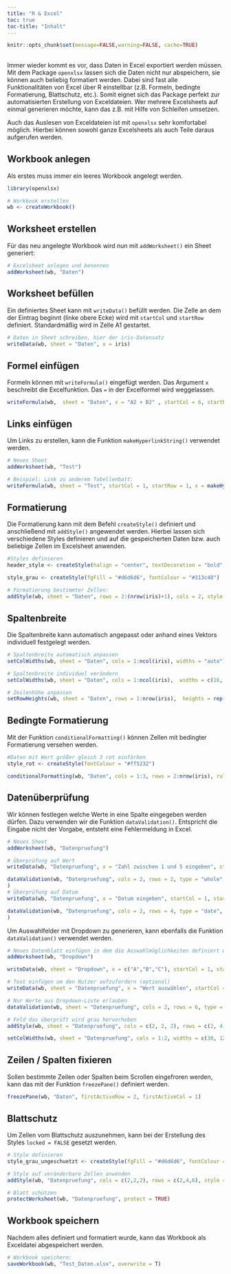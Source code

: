 ```yaml
---
title: "R & Excel"
toc: true
toc-title: "Inhalt"
---
```


```r
knitr::opts_chunk$set(message=FALSE,warning=FALSE, cache=TRUE)
```

<p style="margin-top: 30px;">

Immer wieder kommt es vor, dass Daten in Excel exportiert werden müssen. Mit dem Package `openxlsx` lassen sich die Daten nicht nur abspeichern, sie können auch beliebig formatiert werden. Dabei sind fast alle Funktionalitäten von Excel über R einstellbar (z.B. Formeln, bedingte Formatierung, Blattschutz, etc.). Somit eignet sich das Package perfekt zur automatisierten Erstellung von Exceldateien. Wer mehrere Excelsheets auf einmal generieren möchte, kann das z.B. mit Hilfe von Schleifen umsetzen. 

</p>

Auch das Auslesen von Exceldateien ist mit `openxlsx` sehr komfortabel möglich. Hierbei können sowohl ganze Excelsheets als auch Teile daraus aufgerufen werden.

<p style="margin-top: 30px;">

## Workbook anlegen

</p>

Als erstes muss immer ein leeres Workbook angelegt werden.

```r

library(openxlsx)

# Workbook erstellen
wb <- createWorkbook()

```

<p style="margin-top: 30px;">

## Worksheet erstellen

</p>

Für das neu angelegte Workbook wird nun mit `addWorksheet()` ein Sheet generiert:

```r

# Excelsheet anlegen und benennen
addWorksheet(wb, "Daten")

```

<p style="margin-top: 30px;">

## Worksheet befüllen

</p>

Ein definiertes Sheet kann mit `writeData()` befüllt werden. Die Zelle an dem der Eintrag beginnt (linke obere Ecke) wird mit `startCol` und `startRow` definiert. Standardmäßig wird in Zelle A1 gestartet.

```r

# Daten in Sheet schreiben, hier der iris-Datensatz
writeData(wb, sheet = "Daten", x = iris)

```

<p style="margin-top: 30px;">

## Formel einfügen

</p>

Formeln können mit `writeFormula()` eingefügt werden. Das Argument `x` beschreibt die Excelfunktion. Das `=` in der Excelformel wird weggelassen.

```r

writeFormula(wb,  sheet = "Daten", x = "A2 + B2" , startCol = 6, startRow = 2)

```

<p style="margin-top: 30px;">

## Links einfügen

</p>

Um Links zu erstellen, kann die Funktion `makeHyperlinkString()` verwendet werden.

```r

# Neues Sheet
addWorksheet(wb, "Test")

# Beispiel: Link zu anderem Tabellenbatt:
writeFormula(wb, sheet = "Test", startCol = 1, startRow = 1, x = makeHyperlinkString(sheet = "Daten", row = 1, col = 2, text = "Link zu Iris-Datensatz"))

```

<p style="margin-top: 30px;">

## Formatierung

</p>

Die Formatierung kann mit dem Befehl `createStyle()` definiert und anschließend mit `addStyle()` angewendet werden. Hierbei lassen sich verschiedene Styles definieren und auf die gespeicherten Daten bzw. auch beliebige Zellen im Excelsheet anwenden.

```r

#Styles definieren
header_style <- createStyle(halign = "center", textDecoration = "bold", border = "Bottom")

style_grau <- createStyle(fgFill = "#d6d6d6", fontColour = "#313c48")

# Formatierung bestimmter Zellen:
addStyle(wb, sheet = "Daten", rows = 2:(nrow(iris)+1), cols = 2, style = style_grau)

```

<p style="margin-top: 30px;">

## Spaltenbreite

</p>

Die Spaltenbreite kann automatisch angepasst oder anhand eines Vektors individuell festgelegt werden.

```r

# Spaltenbreite automatisch anpassen
setColWidths(wb, sheet = "Daten", cols = 1:ncol(iris), widths = "auto")

# Spaltenbreite individuel verändern
setColWidths(wb, sheet = "Daten", cols = 1:ncol(iris),  widths = c(16, 15, 12, 33))

# Zeilenhöhe anpassen
setRowHeights(wb, sheet = "Daten", rows = 1:nrow(iris),  heights = rep(30, times = nrow(iris)))

```

<p style="margin-top: 30px;">

## Bedingte Formatierung

</p>

Mit der Funktion `conditionalFormatting()` können Zellen mit bedingter Formatierung versehen werden.

```r

#Daten mit Wert größer gleich 3 rot einfärben
style_rot <- createStyle(fontColour = "#ff5232")

conditionalFormatting(wb, "Daten", cols = 1:3, rows = 2:nrow(iris), rule = "A2>=3", style = style_rot)

```

<p style="margin-top: 30px;">

## Datenüberprüfung

</p>

Wir können festlegen welche Werte in eine Spalte eingegeben werden dürfen. Dazu verwenden wir die Funktion `dataValidation()`. Entspricht die Eingabe nicht der Vorgabe, entsteht eine Fehlermeldung in Excel.

```r

# Neues Sheet
addWorksheet(wb, "Datenpruefung")

# Überprüfung auf Wert
writeData(wb, "Datenpruefung", x = "Zahl zwischen 1 und 5 eingeben", startCol = 1, startRow = 2)

dataValidation(wb, "Datenpruefung", cols = 2, rows = 2, type = "whole", operator = "between", value = c(1, 5)
) 
# Überprüfung auf Datum
writeData(wb, "Datenpruefung", x = "Datum eingeben", startCol = 1, startRow = 4)

dataValidation(wb, "Datenpruefung", cols = 2, rows = 4, type = "date", operator = "greaterThanOrEqual", value = as.Date("2022-01-01")
)  

```

Um Auswahlfelder mit Dropdown zu generieren, kann ebenfalls die Funktion `dataValidation()` verwendet werden.

```r

# Neues Datenblatt einfügen in dem die Auswahlmöglichkeiten definiert werden
addWorksheet(wb, "Dropdown")

writeData(wb, sheet = "Dropdown", x = c("A","B","C"), startCol = 1, startRow = 1)

# Text einfügen um den Nutzer aufzufordern (optional)
writeData(wb, sheet = "Datenpruefung", x = "Wert auswählen", startCol = 1, startRow = 6)

# Nur Werte aus Dropdown-Liste erlauben
dataValidation(wb, sheet = "Datenpruefung", cols = 2, rows = 6, type = "list", value = "Dropdown!$A$1:$A$3")

# Feld das überprüft wird grau hervorheben
addStyle(wb, sheet = "Datenpruefung", cols = c(2, 2, 2), rows = c(2, 4, 6), style = style_grau)

setColWidths(wb, sheet = "Datenpruefung", cols = 1:2, widths = c(30, 12))

```

<p style="margin-top: 30px;">

## Zeilen / Spalten fixieren

</p>

Sollen bestimmte Zeilen oder Spalten beim Scrollen eingefroren werden, kann das mit der Funktion `freezePane()` definiert werden.

```r

freezePane(wb, "Daten", firstActiveRow = 2, firstActiveCol = 1)

```

<p style="margin-top: 30px;">

## Blattschutz

</p>

Um Zellen vom Blattschutz auszunehmen, kann bei der Erstellung des Styles `locked = FALSE` gesetzt werden.

```r

# Style definieren
style_grau_ungeschuetzt <- createStyle(fgFill = "#d6d6d6", fontColour = "#313c48", locked = FALSE)

# Style auf veränderbare Zellen anwenden
addStyle(wb, "Datenpruefung", cols = c(2,2,2), rows = c(2,4,6), style = style_grau_ungeschuetzt)

# Blatt schützen
protectWorksheet(wb, "Datenpruefung", protect = TRUE)

```

<p style="margin-top: 30px;">

## Workbook speichern

</p>

Nachdem alles definiert und formatiert wurde, kann das Workbook als Exceldatei abgespeichert werden.

```r

# Workbook speichern:
saveWorkbook(wb, "Test_Daten.xlsx", overwrite = T)

```
